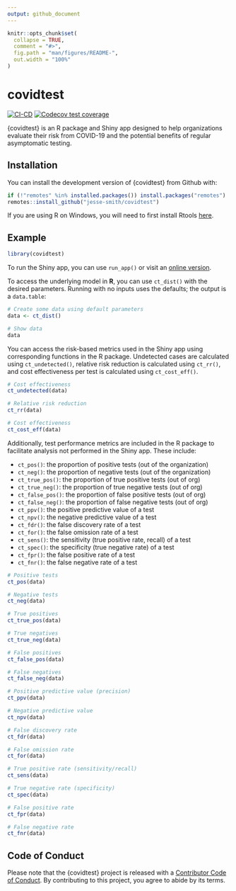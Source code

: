 ```yaml
---
output: github_document
---
```


<!-- README.md is generated from README.Rmd. Please edit that file -->

```r
knitr::opts_chunk$set(
  collapse = TRUE,
  comment = "#>",
  fig.path = "man/figures/README-",
  out.width = "100%"
)
```

# covidtest

<!-- badges: start -->
[![CI-CD](https://github.com/jesse-smith/covidtest/workflows/CI-CD/badge.svg)](https://github.com/jesse-smith/covidtest/actions)
[![Codecov test coverage](https://codecov.io/gh/jesse-smith/covidtest/branch/master/graph/badge.svg)](https://codecov.io/gh/jesse-smith/covidtest?branch=master)
<!-- badges: end -->

{covidtest} is an R package and Shiny app designed to help organizations evaluate their risk from COVID-19 and the potential benefits of regular asymptomatic testing.

## Installation

You can install the development version of {covidtest} from Github with:

``` r
if (!"remotes" %in% installed.packages()) install.packages("remotes")
remotes::install_github("jesse-smith/covidtest")
```

If you are using R on Windows, you will need to first install Rtools [here](https://cran.r-project.org/bin/windows/Rtools/).

## Example

```r
library(covidtest)
```

To run the Shiny app, you can use `run_app()` or visit an [online version](https://jesse-shiny.shinyapps.io/covidtest/).

To access the underlying model in **R**, you can use `ct_dist()` with the desired parameters. Running with no inputs uses the defaults; the output is a `data.table`:

```r
# Create some data using default parameters
data <- ct_dist()

# Show data
data
```

You can access the risk-based metrics used in the Shiny app using corresponding
functions in the R package. Undetected cases are calculated using
`ct_undetected()`, relative risk reduction is calculated using `ct_rr()`, and
cost effectiveness per test is calculated using `ct_cost_eff()`.

```r
# Cost effectiveness
ct_undetected(data)

# Relative risk reduction
ct_rr(data)

# Cost effectiveness
ct_cost_eff(data)
```

Additionally, test performance metrics are included in the R package to
facilitate analysis not performed in the Shiny app. These include:

* `ct_pos()`: the proportion of positive tests (out of the organization)
* `ct_neg()`: the proportion of negative tests (out of the organization)
* `ct_true_pos()`: the proportion of true positive tests (out of org)
* `ct_true_neg()`: the proportion of true negative tests (out of org)
* `ct_false_pos()`: the proportion of false positive tests (out of org)
* `ct_false_neg()`: the proportion of false negative tests (out of org)
* `ct_ppv()`: the positive predictive value of a test
* `ct_npv()`: the negative predictive value of a test
* `ct_fdr()`: the false discovery rate of a test
* `ct_for()`: the false omission rate of a test
* `ct_sens()`: the sensitivity (true positive rate, recall) of a test
* `ct_spec()`: the specificity (true negative rate) of a test
* `ct_fpr()`: the false positive rate of a test
* `ct_fnr()`: the false negative rate of a test

```r
# Positive tests
ct_pos(data)

# Negative tests
ct_neg(data)

# True positives
ct_true_pos(data)

# True negatives
ct_true_neg(data)

# False positives
ct_false_pos(data)

# False negatives
ct_false_neg(data)

# Positive predictive value (precision)
ct_ppv(data)

# Negative predictive value
ct_npv(data)

# False discovery rate
ct_fdr(data)

# False omission rate
ct_for(data)

# True positive rate (sensitivity/recall)
ct_sens(data)

# True negative rate (specificity)
ct_spec(data)

# False positive rate
ct_fpr(data)

# False negative rate
ct_fnr(data)
```

## Code of Conduct

Please note that the {covidtest} project is released with a [Contributor Code of Conduct](https://contributor-covenant.org/version/2/0/CODE_OF_CONDUCT.html). By contributing to this project, you agree to abide by its terms.
